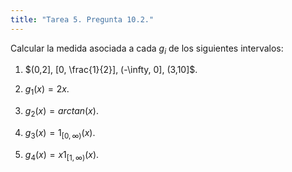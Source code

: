 ```yaml
---
title: "Tarea 5. Pregunta 10.2."
---
```


Calcular la medida asociada a cada $g_i$ de los siguientes intervalos:

1. $(0,2], [0, \frac{1}{2}], (-\infty, 0], (3,10]$.


2. $g_1(x) = 2x$.


3. $g_2(x) = arc tan(x)$.


4. $g_3(x) = 1_{[0, \infty)}(x)$.


5. $g_4(x) = x1_{[1,\infty)}(x)$.

